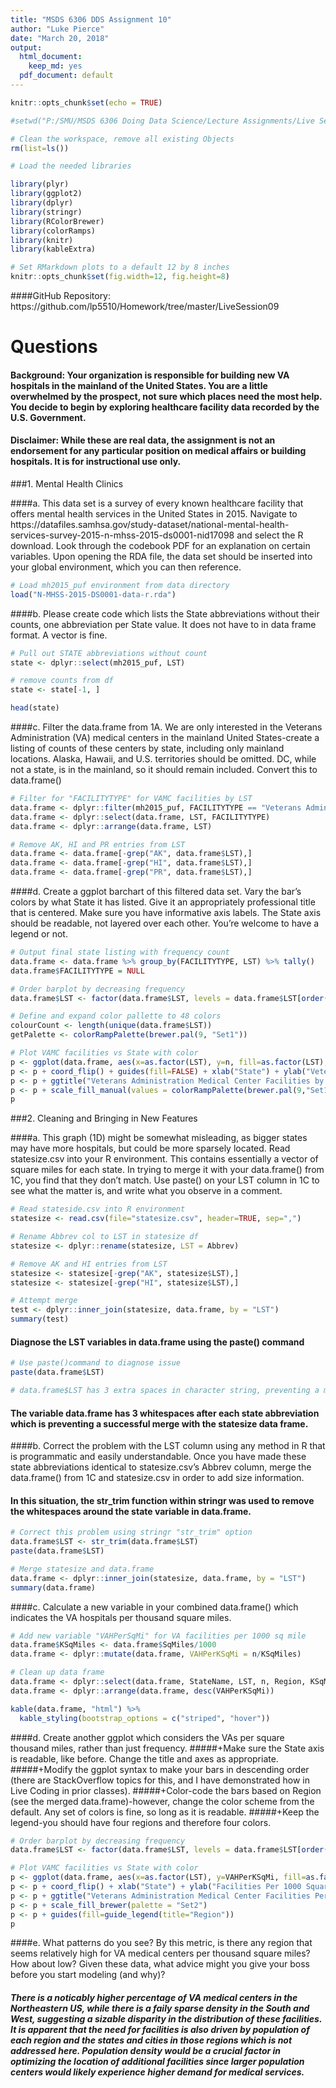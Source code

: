 ---
title: "MSDS 6306 DDS Assignment 10"
author: "Luke Pierce"
date: "March 20, 2018"
output:
  html_document:
    keep_md: yes
  pdf_document: default
---

```{r setup, include=FALSE}
knitr::opts_chunk$set(echo = TRUE)

#setwd("P:/SMU/MSDS 6306 Doing Data Science/Lecture Assignments/Live Session Unit 10 Assignment")

# Clean the workspace, remove all existing Objects
rm(list=ls())

# Load the needed libraries

library(plyr)
library(ggplot2)
library(dplyr)
library(stringr)
library(RColorBrewer)
library(colorRamps)
library(knitr)
library(kableExtra)

# Set RMarkdown plots to a default 12 by 8 inches
knitr::opts_chunk$set(fig.width=12, fig.height=8)

```

####GitHub Repository: https://github.com/lp5510/Homework/tree/master/LiveSession09

# Questions

#### Background: Your organization is responsible for building new VA hospitals in the mainland of the United States. You are a little overwhelmed by the prospect, not sure which places need the most help. You decide to begin by exploring healthcare facility data recorded by the U.S. Government.

#### Disclaimer: While these are real data, the assignment is not an endorsement for any particular position on medical affairs or building hospitals. It is for instructional use only.

###1. Mental Health Clinics 

####a. This data set is a survey of every known healthcare facility that offers mental health services in the United States in 2015. Navigate to https://datafiles.samhsa.gov/study-dataset/national-mental-health-services-survey-2015-n-mhss-2015-ds0001-nid17098 and select the R download. Look through the codebook PDF for an explanation on certain variables. Upon opening the RDA file, the data set should be inserted into your global environment, which you can then reference.


```{r Load National Health Services Survey, echo = TRUE}

# Load mh2015_puf environment from data directory
load("N-MHSS-2015-DS0001-data-r.rda")

```

####b. Please create code which lists the State abbreviations without their counts, one abbreviation per State value. It does not have to in data frame format. A vector is fine.

```{r Create dataframe of state abbreviations without counts, echo = TRUE}

# Pull out STATE abbreviations without count
state <- dplyr::select(mh2015_puf, LST)

# remove counts from df 
state <- state[-1, ] 

head(state)

```

####c. Filter the data.frame from 1A. We are only interested in the Veterans Administration (VA) medical centers in the mainland United States-create a listing of counts of these centers by state, including only mainland locations. Alaska, Hawaii, and U.S. territories should be omitted. DC, while not a state, is in the mainland, so it should remain included. Convert this to data.frame()

```{r Filter full data frame for VAMC locations in the mainland, echo = TRUE}

# Filter for "FACILITYTYPE" for VAMC facilities by LST
data.frame <- dplyr::filter(mh2015_puf, FACILITYTYPE == "Veterans Administration medical center (VAMC) or other VA health care facility")
data.frame <- dplyr::select(data.frame, LST, FACILITYTYPE)
data.frame <- dplyr::arrange(data.frame, LST)

# Remove AK, HI and PR entries from LST
data.frame <- data.frame[-grep("AK", data.frame$LST),] 
data.frame <- data.frame[-grep("HI", data.frame$LST),]
data.frame <- data.frame[-grep("PR", data.frame$LST),]

```

####d. Create a ggplot barchart of this filtered data set. Vary the bar's colors by what State it has listed. Give it an appropriately professional title that is centered. Make sure you have informative axis labels. The State axis should be readable, not layered over each other. You're welcome to have a legend or not.

```{r Further refinement and barplot of facilities by state, echo = TRUE}

# Output final state listing with frequency count
data.frame <- data.frame %>% group_by(FACILITYTYPE, LST) %>% tally()
data.frame$FACILITYTYPE = NULL

# Order barplot by decreasing frequency
data.frame$LST <- factor(data.frame$LST, levels = data.frame$LST[order(data.frame$n)])

# Define and expand color pallette to 48 colors
colourCount <- length(unique(data.frame$LST))  
getPalette <- colorRampPalette(brewer.pal(9, "Set1"))

# Plot VAMC facilities vs State with color 
p <- ggplot(data.frame, aes(x=as.factor(LST), y=n, fill=as.factor(LST), width=0.75)) + geom_bar(stat = "identity") 
p <- p + coord_flip() + guides(fill=FALSE) + xlab("State") + ylab("Veterans Administration Medical Center Facilities")
p <- p + ggtitle("Veterans Administration Medical Center Facilities by State") + theme(plot.title = element_text(hjust=0.5))
p <- p + scale_fill_manual(values = colorRampPalette(brewer.pal(9,"Set1"))(colourCount))
p

```

###2. Cleaning and Bringing in New Features

####a. This graph (1D) might be somewhat misleading, as bigger states may have more hospitals, but could be more sparsely located. Read statesize.csv into your R environment. This contains essentially a vector of square miles for each state. In trying to merge it with your data.frame() from 1C, you find that they don't match. Use paste() on your LST column in 1C to see what the matter is, and write what you observe in a comment.

```{r Read in statesize.csv and attempt to merge with data.frame, echo = TRUE, warning = FALSE}

# Read stateside.csv into R environment
statesize <- read.csv(file="statesize.csv", header=TRUE, sep=",")

# Rename Abbrev col to LST in statesize df
statesize <- dplyr::rename(statesize, LST = Abbrev)

# Remove AK and HI entries from LST 
statesize <- statesize[-grep("AK", statesize$LST),] 
statesize <- statesize[-grep("HI", statesize$LST),]

# Attempt merge
test <- dplyr::inner_join(statesize, data.frame, by = "LST")
summary(test)

```


#### Diagnose the LST variables in data.frame using the paste() command

```{r paste command to diagnose, echo = TRUE}

# Use paste()command to diagnose issue
paste(data.frame$LST)

# data.frame$LST has 3 extra spaces in character string, preventing a merge on the LST variable 

```

#### The variable data.frame has 3 whitespaces after each state abbreviation which is preventing a successful merge with the statesize data frame. 

####b. Correct the problem with the LST column using any method in R that is programmatic and easily understandable. Once you have made these state abbreviations identical to statesize.csv's Abbrev column, merge the data.frame() from 1C and statesize.csv in order to add size information. 

#### In this situation, the str_trim function within stringr was used to remove the whitespaces around the state variable in data.frame.  

```{r Correct whitespace problem, echo = TRUE}

# Correct this problem using stringr "str_trim" option
data.frame$LST <- str_trim(data.frame$LST)
paste(data.frame$LST)

```

```{r Merge data frames, echo = TRUE, warning=FALSE}

# Merge statesize and data.frame
data.frame <- dplyr::inner_join(statesize, data.frame, by = "LST")
summary(data.frame)

```

####c. Calculate a new variable in your combined data.frame() which indicates the VA hospitals per thousand square miles.

```{r Create new variable "VAHPerSqMi", echo = TRUE}

# Add new variable "VAHPerSqMi" for VA facilities per 1000 sq mile
data.frame$KSqMiles <- data.frame$SqMiles/1000
data.frame <- dplyr::mutate(data.frame, VAHPerKSqMi = n/KSqMiles)

# Clean up data frame
data.frame <- dplyr::select(data.frame, StateName, LST, n, Region, KSqMiles, VAHPerKSqMi)
data.frame <- dplyr::arrange(data.frame, desc(VAHPerKSqMi))

kable(data.frame, "html") %>%
  kable_styling(bootstrap_options = c("striped", "hover"))

```

####d. Create another ggplot which considers the VAs per square thousand miles, rather than just frequency.
#####+Make sure the State axis is readable, like before. Change the title and axes as appropriate.
#####+Modify the ggplot syntax to make your bars in descending order (there are StackOverflow topics for this, and I have demonstrated how in Live Coding in prior classes).
#####+Color-code the bars based on Region (see the merged data.frame)-however, change the color scheme from the default. Any set of colors is fine, so long as it is readable.
#####+Keep the legend-you should have four regions and therefore four colors.


```{r Plot VAMC facilities per 1000 Sq mile by Region, echo = TRUE}
 
# Order barplot by decreasing frequency
data.frame$LST <- factor(data.frame$LST, levels = data.frame$LST[order(data.frame$VAHPerKSqMi)])

# Plot VAMC facilities vs State with color 
p <- ggplot(data.frame, aes(x=as.factor(LST), y=VAHPerKSqMi, fill=as.factor(Region), width=0.75)) + geom_bar(stat = "identity") 
p <- p + coord_flip() + xlab("State") + ylab("Facilities Per 1000 Square Miles")
p <- p + ggtitle("Veterans Administration Medical Center Facilities Per 1000 Square Miles") + theme(plot.title = element_text(hjust=0.5))
p <- p + scale_fill_brewer(palette = "Set2")
p <- p + guides(fill=guide_legend(title="Region"))
p

```


####e. What patterns do you see? By this metric, is there any region that seems relatively high for VA medical centers per thousand square miles? How about low? Given these data, what advice might you give your boss before you start modeling (and why)?

##### There is a noticably higher percentage of VA medical centers in the Northeastern US, while there is a faily sparse density in the South and West, suggesting a sizable disparity in the distribution of these facilities. It is apparent that the need for facilities is also driven by population of each region and the states and cities in those regions which is not addressed here. Population density would be a crucial factor in optimizing the location of additional facilities since larger population centers would likely experience higher demand for medical services.


